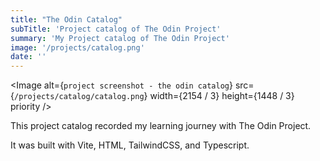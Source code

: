 ```yaml
---
title: "The Odin Catalog"
subTitle: 'Project catalog of The Odin Project'
summary: 'My Project catalog of The Odin Project'
image: '/projects/catalog.png'
date: ''
---
```


<Image
  alt={`project screenshot - the odin catalog`}
  src={`/projects/catalog/catalog.png`}
  width={2154 / 3}
  height={1448 / 3}
  priority
/>


This project catalog recorded my learning journey with The Odin Project. 

It was built with Vite, HTML, TailwindCSS, and Typescript.
